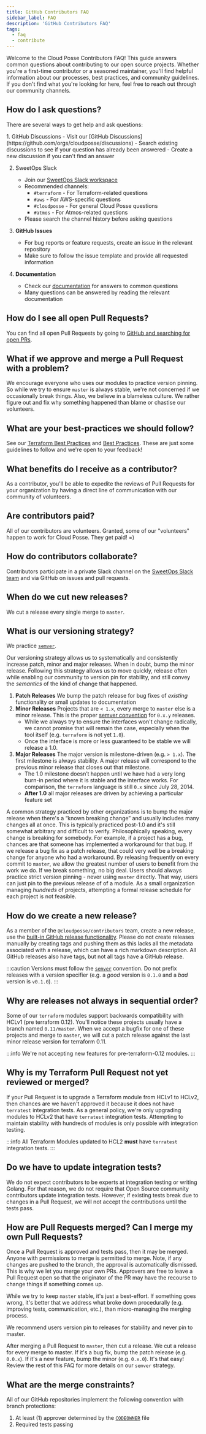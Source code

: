 ```yaml
---
title: GitHub Contributors FAQ
sidebar_label: FAQ
description: 'GitHub Contributors FAQ'
tags:
  - faq
  - contribute
---
```


<Intro>
Welcome to the Cloud Posse Contributors FAQ! This guide answers common questions about contributing to our open source projects. Whether you're a first-time contributor or a seasoned maintainer, you'll find helpful information about our processes, best practices, and community guidelines. If you don't find what you're looking for here, feel free to reach out through our community channels.
</Intro>


## How do I ask questions?

There are several ways to get help and ask questions:

<Steps>
1. GitHub Discussions
   <Steps>
      - Visit our [GitHub Discussions](https://github.com/orgs/cloudposse/discussions)
      - Search existing discussions to see if your question has already been answered
      - Create a new discussion if you can't find an answer
   </Steps>

2. SweetOps Slack
   <Steps>
      - Join our [SweetOps Slack workspace](https://slack.sweetops.com/)
      - Recommended channels:
         - `#terraform` - For Terraform-related questions
         - `#aws` - For AWS-specific questions
         - `#cloudposse` - For general Cloud Posse questions
         - `#atmos` - For Atmos-related questions
      - Please search the channel history before asking questions
   </Steps>

3. **GitHub Issues**
   <Steps>
      - For bug reports or feature requests, create an issue in the relevant repository
      - Make sure to follow the issue template and provide all requested information
   </Steps>

4. **Documentation**
   <Steps>
      - Check our [documentation](/learn/) for answers to common questions
      - Many questions can be answered by reading the relevant documentation
   </Steps>
</Steps>

## How do I see all open Pull Requests?

You can find all open Pull Requests by going to [GitHub and searching for open PRs](https://github.com/pulls?q=is%3Apr+is%3Aopen+org%3Acloudposse).

## What if we approve and merge a Pull Request with a problem?

We encourage everyone who uses our modules to practice version pinning. So while we try to ensure `master` is always stable,
we're not concerned if we occasionally break things. Also, we believe in a blameless culture. We rather figure out and fix
why something happened than blame or chastise our volunteers.

## What are your best-practices we should follow?

 See our  [Terraform Best Practices](/best-practices/terraform) and [Best Practices](/best-practices/). These are just some guidelines to follow and we're open to your feedback!

## What benefits do I receive as a contributor?

As a contributor, you'll be able to expedite the reviews of Pull Requests for your organization by having a direct
line of communication with our community of volunteers.

## Are contributors paid?

All of our contributors are volunteers. Granted, some of our "volunteers" happen to work for Cloud Posse. They get paid! =)

## How do contributors collaborate?

Contributors participate in a private Slack channel on the [SweetOps Slack team](https://slack.sweetops.com/) and via GitHub on issues and pull requests.

## When do we cut new releases?

We cut a release every single merge to `master`.

## What is our versioning strategy?

We practice [`semver`](https://semver.org).

Our versioning strategy allows us to systematically and consistently increase patch, minor and major releases. When in doubt, bump the minor release.
Following this strategy allows us to move quickly, release often while enabling our community to version pin for stability, and still convey the *semantics* of the kind of change that happened.

1. **Patch Releases** We bump the patch release for bug fixes of *existing* functionality or small updates to documentation
2. **Minor Releases** Projects that are `< 1.x`, every merge to `master` else is a minor release. This is the proper [semver convention](https://semver.org/#spec-item-4) for `0.x.y` releases.
   - While we always try to ensure the interfaces won't change radically, we cannot promise that will remain the case, especially when the tool itself (e.g. `terraform` is not yet `1.0`).
   - Once the interface is more or less guaranteed to be stable we will release a 1.0.
3. **Major Releases** The major version is milestone-driven (e.g. `> 1.x`). The first milestone is always stability. A major release will correspond to the previous minor release that closes out that milestone.
    - The 1.0 milestone doesn’t happen until we have had a very long burn-in period where it is stable and the interface works. For comparison, the `terraform` language is still `0.x` since July 28, 2014.
   -  **After 1.0** all major releases are driven by achieving a particular feature set

A common strategy practiced by other organizations is to bump the major release when there's a “known breaking change” and usually includes many changes all at once. This is typically practiced post-1.0 and it's still somewhat arbitrary and difficult to verify. Philosophically speaking, every change is breaking for somebody.
For example, if a project has a bug, chances are that someone has implemented a workaround for that bug. If we release a bug fix as a patch release, that could very well be a breaking change for anyone who had a workaround. By releasing frequently on every commit to `master`,
we allow the greatest number of users to benefit from the work we do. If we break something, no big deal. Users should always practice strict version pinning - never using `master` directly. That way, users can just pin to the previous release of of a module. As a small organization managing *hundreds* of projects, attempting a formal release schedule for each project is not feasible.

## How do we create a new release?

As a member of the `@cloudposse/contributors` team, create a new release, use the [built-in GitHub release functionality](https://help.github.com/en/enterprise/2.13/user/articles/creating-releases). Please do not create releases manually by creating tags and pushing them as this lacks all the metadata associated with a release, which can have a rich markdown description. All GitHub releases also have tags, but not all tags have a GitHub release.


:::caution
Versions must follow the [`semver`](https://semver.org) convention. Do not prefix releases with a version specifier (e.g. a *good* version is `0.1.0` and a *bad* version is `v0.1.0`).
:::


## Why are releases not always in sequential order?

Some of our `terraform` modules support backwards compatibility with HCLv1 (pre terraform 0.12). You'll notice these projects usually have a branch named `0.11/master`. When we accept a bugfix for one of these projects and merge to `master`, we will cut a patch release against the last minor release version for terraform 0.11.

:::info
We're not accepting new features for pre-terraform-0.12 modules.
:::

## Why is my Terraform Pull Request not yet reviewed or merged?

If your Pull Request is to upgrade a Terraform module from HCLv1 to HCLv2, then chances are we haven't approved it because it does not have `terratest` integration tests. As a general policy, we're only upgrading modules to HCLv2 that have `terratest` integration tests. Attempting to maintain stability
with hundreds of modules is only possible with integration testing.

:::info
All Terraform Modules updated to HCL2 **must** have `terratest` integration tests.
:::

## Do we have to update integration tests?

We do not expect contributors to be experts at integration testing or writing Golang. For that reason, we do not require that Open Source community contributors update integration tests. However, if existing tests break due to changes in a Pull Request, we will not accept the contributions until the tests pass.

## How are Pull Requests merged? Can I merge my own Pull Requests?

Once a Pull Request is approved and tests pass, then it may be merged. Anyone with permissions to merge is permitted to merge. Note, if any changes are pushed to the branch, the approval is automatically dismissed. This is why we let you merge your own PRs. Approvers are free to leave a Pull Request open so that the originator of the PR may have the recourse to change things if something comes up.

While we try to keep `master` stable, it's just a best-effort. If something goes wrong, it's better that we address what broke down procedurally (e.g. improving tests, communication, etc.), than micro-managing the merging process.

We recommend users version pin to releases for stability and never pin to master.

After merging a Pull Request to `master`, then cut a release. We cut a release for every merge to master. If it's a bug fix, bump the patch release (e.g. `0.0.x`). If it's a new feature, bump the minor (e.g. `0.x.0`). It's that easy! Review the rest of this FAQ for more details on our `semver` strategy.

## What are the merge constraints?

All of our GitHub repositories implement the following convention with branch protections:

1. At least (1) approver determined by the [`CODEOWNER`](https://docs.github.com/en/github/creating-cloning-and-archiving-repositories/about-code-owners) file
2. Required tests passing

